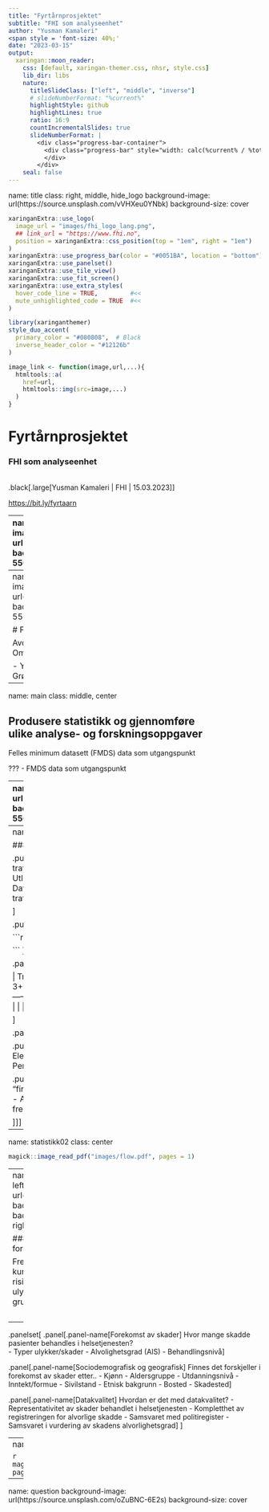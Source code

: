 ```yaml
---
title: "Fyrtårnprosjektet"
subtitle: "FHI som analyseenhet"
author: "Yusman Kamaleri"
<span style = 'font-size: 40%;'
date: "2023-03-15"
output:
  xaringan::moon_reader:
    css: [default, xaringan-themer.css, nhsr, style.css]
    lib_dir: libs
    nature:
      titleSlideClass: ["left", "middle", "inverse"]
      # slideNumberFormat: "%current%"
      highlightStyle: github
      highlightLines: true
      ratio: 16:9
      countIncrementalSlides: true
      slideNumberFormat: |
        <div class="progress-bar-container">
          <div class="progress-bar" style="width: calc(%current% / %total% * 100%);">
          </div>
        </div>
    seal: false
---
```


name: title 
class: right, middle, hide_logo
background-image: url(https://source.unsplash.com/vVHXeu0YNbk)
background-size: cover

```r
xaringanExtra::use_logo(
  image_url = "images/fhi_logo_lang.png",
  ## link_url = "https://www.fhi.no",
  position = xaringanExtra::css_position(top = "1em", right = "1em")
)
xaringanExtra::use_progress_bar(color = "#0051BA", location = "bottom")
xaringanExtra::use_panelset()
xaringanExtra::use_tile_view()
xaringanExtra::use_fit_screen()
xaringanExtra::use_extra_styles(
  hover_code_line = TRUE,         #<<
  mute_unhighlighted_code = TRUE  #<<
)
```
```r
library(xaringanthemer)
style_duo_accent(
  primary_color = "#080808",  # Black
  inverse_header_color = "#12126b"
)
```

```r
image_link <- function(image,url,...){
  htmltools::a(
    href=url,
    htmltools::img(src=image,...)
  )
}
```

# Fyrtårnprosjektet
### FHI som analyseenhet

<br/>
.black[.large[Yusman Kamaleri | FHI | 15.03.2023]]

[https://bit.ly/fyrtaarn](https://bit.ly/fyrtaarn)


---
name: content
class: left, middle 
background-image: url(https://source.unsplash.com/lc7xcWebECc)
background-position: left
background-size: 550px 

.pull-right[
## `r emo::ji("check")` Rolle i projektet
## `r emo::ji("check")` Analyse av skadedata
]

---
name: medarbeider
class: left
background-image: url(https://source.unsplash.com/5EhN4wbfvBc)
background-position: right
background-size: 550px 

# FHI 
### Prosjektmedarbeidere

Avd. for helse og ulikhet i <br>
Område for psykisk og fysisk helse <br>

- Yusman Kamaleri
- Eyvind Ohm
- Else Karin Grøholt
- Kari Alver
- Christian Madsen

---
name: main
class: middle, center

## Produsere statistikk og gjennomføre <br> ulike analyse- og forskningsoppgaver
Felles minimum datasett (FMDS) data som utgangspunkt

???
- FMDS data som utgangspunkt

---
name: before
class: left
background-image: url(https://source.unsplash.com/OQMZwNd3ThU)
background-position: right
background-size: 550px

### Admin

.big-txt[
- Prosjektprotokoll
- REK søknad
- DPIA søknad
- Samarbeidsavtaler 
- .color-txt[Analyse av anonyme data fra NTR]
]


---
name: statistikk01
class: left

### Løpende statistikk

.pull-left[
- Deskriptiv statistikk over trafikkulykkesskader behandles i helsetjenesten
- Utleveres *tertialvis* til Statens vegvesen
- Datagrunnlag for å følge utviklingen av trafikkulykker

]

.pull-right[

```r
knitr::include_graphics("images/charts.png")

```
]


.panelset[
.panel[.panel-name[Statistikk]

| Trafikkulykkeskadde | Totalt | Hardt skadd (AIS 3+) | Lettere skadd (AIS 1,2) |
|---------------------|--------|----------------------|-------------------------|
| Kjønn               |        |                      |                         |
| Alder               |        |                      |                         |
| Fremkomstmiddel     |        |                      |                         |

]

.panel[.panel-name[Femkomstmidler]

.pull-left[
- Til fots
- Sykkel
- Elektrisk sykkel
- Elektrisk sparkesykkel
- Moped
- Motorsykkel
- Personbil, varebil
- Lastebil
]

.pull-right[
- Buss
- Trikk/tog/bane
- ATV "firhjuling"
- Snøskuter
- Vannskuter
- Ski, snøbrett
- Annet fremkomstmiddel
- Ukjent fremkomstmiddel

]]]

---
name: statistikk02
class: center

```r
magick::image_read_pdf("images/flow.pdf", pages = 1)
```

---
name: research01
class: left
background-image: url(images/company.jpg)
background-size: 30%
background-position: right 35px bottom 60px 

### Analyse og forskning

Frembringe mer kunnskap om hvordan risiko for skader og <br/>
ulykker er fordelt mellom grupper i befolkningen


<br/>
--

.panelset[
.panel[.panel-name[Forekomst av skader]
Hvor mange skadde pasienter behandles i helsetjenesten?
<br/>
- Typer ulykker/skader
- Alvolighetsgrad (AIS)
- Behandlingsnivå
]

.panel[.panel-name[Sociodemografisk og geografisk]
Finnes det forskjeller i forekomst av skader etter..
- Kjønn
- Aldersgruppe
- Utdanningsnivå
- Inntekt/formue
- Sivilstand
- Etnisk bakgrunn
- Bosted
- Skadested
]

.panel[.panel-name[Datakvalitet]
Hvordan er det med datakvalitet?
- Representativitet av skader behandlet i helsetjenesten
- Kompletthet av registreringen for alvorlige skadde
- Samsvaret med politiregister
- Samsvaret i vurdering av skadens alvorlighetsgrad
]
]

---
name: research02
class: center

```r
magick::image_read_pdf("images/research.pdf", pages = 1)
```

---
name: question
background-image: url(https://source.unsplash.com/oZuBNC-6E2s)
background-size: cover 
